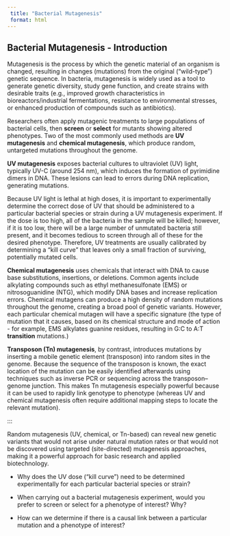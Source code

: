 ```yaml
---
 title: "Bacterial Mutagenesis"
 format: html
---
```


## Bacterial Mutagenesis - Introduction {#sec-intro3}

Mutagenesis is the process by which the genetic material of an organism is changed, resulting in changes (mutations) from the original ("wild-type") genetic sequence. In bacteria, mutagenesis is widely used as a tool to generate genetic diversity, study gene function, and create strains with desirable traits (e.g., improved growth characteristics in bioreactors/industrial fermentations, resistance to environmental stresses, or enhanced production of compounds such as antibiotics). 

Researchers often apply mutagenic treatments to large populations of bacterial cells, then **screen** or **select** for mutants showing altered phenotypes. Two of the most commonly used methods are **UV mutagenesis** and **chemical mutagenesis**, which produce random, untargeted mutations throughout the genome.

**UV mutagenesis** exposes bacterial cultures to ultraviolet (UV) light, typically UV-C (around 254 nm), which induces the formation of pyrimidine dimers in DNA. These lesions can lead to errors during DNA replication, generating mutations.

::: {.callout-important title="UV mutagenesis - dose"}

Because UV light is lethal at high doses, it is important to experimentally determine the correct dose of UV that should be administered to a particular bacterial species or strain during a UV mutagenesis experiment. If the dose is too high, all of the bacteria in the sample will be killed; however, if it is too low, there will be a large number of unmutated bacteria still present, and it becomes tedious to screen through all of these for the desired phenotype. Therefore, UV treatments are usually calibrated by determining a “kill curve” that leaves only a small fraction of surviving, potentially mutated cells.

:::

**Chemical mutagenesis** uses chemicals that interact with DNA to cause base substitutions, insertions, or deletions. Common agents include alkylating compounds such as ethyl methanesulfonate (EMS) or nitrosoguanidine (NTG), which modify DNA bases and increase replication errors. Chemical mutagens can produce a high density of random mutations throughout the genome, creating a broad pool of genetic variants. However, each particular chemical mutagen will have a specific signature (the type of mutation that it causes, based on its chemical structure and mode of action - for example, EMS alkylates guanine residues, resulting in G:C to A:T **transition** mutations.)

**Transposon (Tn) mutagenesis**, by contrast, introduces mutations by inserting a mobile genetic element (transposon) into random sites in the genome. Because the sequence of the transposon is known, the exact location of the mutation can be easily identified afterwards using techniques such as inverse PCR or sequencing across the transposon–genome junction. This makes Tn mutagenesis especially powerful because it can be used to rapidly link genotype to phenotype (whereas UV and chemical mutagenesis often require additional mapping steps to locate the relevant mutation).

:::

Random mutagenesis (UV, chemical, or Tn-based) can reveal new genetic variants that would not arise under natural mutation rates or that would not be discovered using targeted (site-directed) mutagenesis approaches, making it a powerful approach for basic research and applied biotechnology.

::: {#discussion-questions .discussion title="Bacterial Mutagenesis"}

* Why does the UV dose ("kill curve") need to be determined experimentally for each particular bacterial species or strain?

* When carrying out a bacterial mutagenesis experiment, would you prefer to screen or select for a phenotype of interest? Why?

* How can we determine if there is a causal link between a particular mutation and a phenotype of interest?

:::
